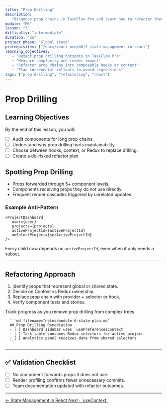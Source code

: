 ```yaml
---
title: "Prop Drilling"
description:
   "Diagnose prop chains in TaskFlow Pro and learn how to refactor them safely."
module: "M6"
lesson: "3"
difficulty: "intermediate"
duration: "25"
project_phase: "Global state"
prerequisites: ["/docs/react-new/m6/2_state-management-in-react"]
learning_objectives:
   - "Detect prop drilling hotspots in TaskFlow Pro"
   - "Measure complexity and render impact"
   - "Refactor prop chains into composable hooks or context"
   - "Plan incremental rollouts to avoid regressions"
tags: ["prop-drilling", "refactoring", "react"]
---
```



# Prop Drilling

## Learning Objectives

By the end of this lesson, you will:

-  [ ] Audit components for long prop chains.
-  [ ] Understand why prop drilling hurts maintainability.
-  [ ] Choose between hooks, context, or Redux to replace drilling.
-  [ ] Create a de-risked refactor plan.

## Spotting Prop Drilling

-  Props forwarded through 5+ component levels.
-  Components receiving props they do not use directly.
-  Frequent render cascades triggered by unrelated updates.

### Example Anti-Pattern

```tsx
<ProjectDashboard
   user={user}
   projects={projects}
   activeProjectId={activeProjectId}
   onSelectProject={setActiveProjectId}
/>
```

Every child now depends on `activeProjectId`, even when it only needs a subset.

---

## Refactoring Approach

1. Identify props that represent global or shared state.
2. Decide on Context vs Redux ownership.
3. Replace prop chain with provider + selector or hook.
4. Verify component tests and stories.

<Accordions type='single' className='mt-4'>
   <Accordion title='Refactor Checklist'>
      <p>Track progress as you remove prop drilling from complex trees.</p>

      ```md filename="notes/module-6-state-plan.md"
      ## Prop Drilling Remediation
      - [ ] Dashboard sidebar uses `usePreferencesContext`
      - [ ] Task table consumes Redux selectors for active project
      - [ ] Analytics panel receives data from shared selectors
      ```

   </Accordion>
</Accordions>

---

## ✅ Validation Checklist

-  [ ] No component forwards props it does not use.
-  [ ] Render profiling confirms fewer unnecessary commits.
-  [ ] Team documentation updated with refactor outcomes.

---

<div className='mt-8 flex justify-between'>
   <a
      href='/docs/react-new/m6/2_state-management-in-react'
      className='text-sm font-medium text-muted-foreground hover:text-foreground'
   >
      ← State Management in React
   </a>
   <a
      href='/docs/react-new/m6/4_use-context'
      className='text-sm font-medium text-primary hover:text-primary/80'
   >
      Next · `useContext`
   </a>
</div>
